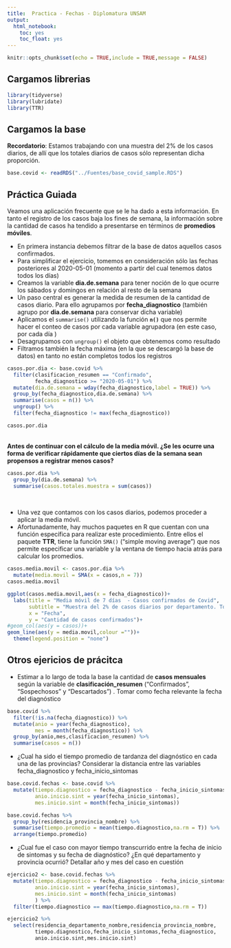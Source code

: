 ```yaml
---
title:  Practica - Fechas - Diplomatura UNSAM
output:
  html_notebook:
    toc: yes
    toc_float: yes
---
```

```r
knitr::opts_chunk$set(echo = TRUE,include = TRUE,message = FALSE)

```
## Cargamos librerias
```r
library(tidyverse)
library(lubridate)
library(TTR)
```

## Cargamos la base
**Recordatorio**: Estamos trabajando con una muestra del 2% de los casos diarios, de allí que los totales diarios de casos sólo representan dicha proporción.  

```r
base.covid <- readRDS("../Fuentes/base_covid_sample.RDS")
```

## Práctica Guiada   

Veamos una aplicación frecuente que se le ha dado a esta información. En tanto el registro de los casos baja los fines de semana, la información sobre la cantidad de casos ha tendido a presentarse en términos de **promedios móviles**.     

 - En primera instancia debemos filtrar de la base de datos aquellos casos confirmados.  
 - Para simplificar el ejercicio, tomemos en consideración sólo las fechas posteriores al 2020-05-01 (momento a partir del cual tenemos datos todos los días)
 - Creamos la variable **dia.de.semana** para tener noción de lo que ocurre los sábados y domingos en relación al resto de la semana 
 - Un paso central es generar la medida de resumen de la cantidad de casos diario. Para ello agrupamos por **fecha_diagnostico** (también agrupo por **dia.de.semana** para conservar dicha variable)
 - Aplicamos el `summarise()` utilizando la función **`n()`** que nos permite hacer el conteo de casos por cada variable agrupadora (en este caso, por cada día )
 - Desagrupamos con `ungroup()` el objeto que obtenemos como resultado
 - Filtramos también la fecha máxima (en la que se descargó la base de datos) en tanto no están completos todos los registros

```r
casos.por.dia <- base.covid %>% 
  filter(clasificacion_resumen == "Confirmado",
         fecha_diagnostico >= "2020-05-01") %>% 
  mutate(dia.de.semana = wday(fecha_diagnostico,label = TRUE)) %>% 
  group_by(fecha_diagnostico,dia.de.semana) %>% 
  summarise(casos = n()) %>% 
  ungroup() %>% 
  filter(fecha_diagnostico != max(fecha_diagnostico))

casos.por.dia
```
<br> 
**Antes de continuar con el cálculo de la media móvil. ¿Se les ocurre una forma de verificar rápidamente que ciertos días de la semana sean propensos a registrar menos casos?**
<br> 
```r
casos.por.dia %>% 
  group_by(dia.de.semana) %>% 
  summarise(casos.totales.muestra = sum(casos))
```
<br>  
 
 - Una vez que contamos con los casos diarios, podemos proceder a aplicar la media móvil.
 - Afortunadamente, hay muchos paquetes en R que cuentan con una función específica para realizar este procedimiento. Entre ellos el paquete **TTR**, tiene la función  ``SMA()`` ("simple moving average") que nos permite especificar una variable y la ventana de tiempo hacia atrás para calcular los promedios.

```r
casos.media.movil <- casos.por.dia %>% 
  mutate(media.movil = SMA(x = casos,n = 7))
casos.media.movil
```

```r
ggplot(casos.media.movil,aes(x = fecha_diagnostico))+
  labs(title = "Media móvil de 7 días  - Casos confirmados de Covid",
       subtitle = "Muestra del 2% de casos diarios por departamento. Total País",
       x = "Fecha",
       y = "Cantidad de casos confirmados")+
#geom_col(aes(y = casos))+
geom_line(aes(y = media.movil,colour =""))+
  theme(legend.position = "none")

```
## Otros ejericios de prácitca   
 - Estimar a lo largo de toda la base la cantidad de **casos mensuales** según la variable de **clasificación_resumen** ("Confirmados", "Sospechosos" y "Descartados") . Tomar como fecha relevante la fecha del diagnóstico
```r
base.covid %>% 
  filter(!is.na(fecha_diagnostico)) %>% 
  mutate(anio = year(fecha_diagnostico),
         mes = month(fecha_diagnostico)) %>% 
  group_by(anio,mes,clasificacion_resumen) %>% 
  summarise(casos = n())

```

 - ¿Cual ha sido el tiempo promedio de tardanza del diagnóstico en cada una de las provincias? Considerar la distancia entre las variables fecha_diagnostico y fecha_inicio_sintomas

```r
base.covid.fechas <- base.covid %>% 
  mutate(tiempo.diagnostico = fecha_diagnostico - fecha_inicio_sintomas,
         anio.inicio.sint = year(fecha_inicio_sintomas),
         mes.inicio.sint = month(fecha_inicio_sintomas))

base.covid.fechas %>% 
  group_by(residencia_provincia_nombre) %>% 
  summarise(tiempo.promedio = mean(tiempo.diagnostico,na.rm = T)) %>% 
  arrange(tiempo.promedio)
```
 - ¿Cual fue el caso con mayor tiempo transcurrido entre la fecha de inicio de sintomas y su fecha de diagnóstico? ¿En qué departamento y provincia ocurrió? Detallar año y mes del caso en cuestión

```r
ejercicio2 <- base.covid.fechas %>% 
  mutate(tiempo.diagnostico = fecha_diagnostico - fecha_inicio_sintomas,
         anio.inicio.sint = year(fecha_inicio_sintomas),
         mes.inicio.sint = month(fecha_inicio_sintomas)
         ) %>% 
  filter(tiempo.diagnostico == max(tiempo.diagnostico,na.rm = T))

ejercicio2 %>% 
  select(residencia_departamento_nombre,residencia_provincia_nombre,
         tiempo.diagnostico,fecha_inicio_sintomas,fecha_diagnostico,
         anio.inicio.sint,mes.inicio.sint)
```
